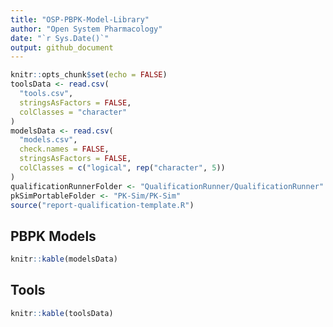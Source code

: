 ---
title: "OSP-PBPK-Model-Library"
author: "Open System Pharmacology"
date: "`r Sys.Date()`"
output: github_document
---

<!-- README.md is generated from README.Rmd. Please edit that file -->

```{r setup, include=FALSE}
knitr::opts_chunk$set(echo = FALSE)
toolsData <- read.csv(
  "tools.csv",
  stringsAsFactors = FALSE,
  colClasses = "character"
)
modelsData <- read.csv(
  "models.csv",
  check.names = FALSE,
  stringsAsFactors = FALSE,
  colClasses = c("logical", rep("character", 5))
)
qualificationRunnerFolder <- "QualificationRunner/QualificationRunner"
pkSimPortableFolder <- "PK-Sim/PK-Sim"
source("report-qualification-template.R")
```

## PBPK Models

```{r, results='asis'}
knitr::kable(modelsData)
```

## Tools

```{r, results='asis'}
knitr::kable(toolsData)
```
